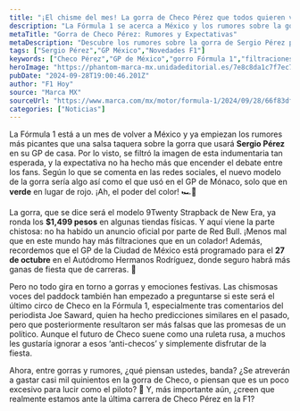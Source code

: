 ```yaml
---
title: "¡El chisme del mes! La gorra de Checo Pérez que todos quieren ver"
description: "La Fórmula 1 se acerca a México y los rumores sobre la gorra de Checo Pérez están que arden. ¿Te atreverías a comprarla? Entérate aquí."
metaTitle: "Gorra de Checo Pérez: Rumores y Expectativas"
metaDescription: "Descubre los rumores sobre la gorra de Sergio Pérez para el GP de México. ¿Es esta su última carrera en la F1? ¡No te lo pierdas!"
tags: ["Sergio Pérez","GP México","Novedades F1"]
keywords: ["Checo Pérez","GP de México","gorro Fórmula 1","filtraciones","rumores"]
heroImage: "https://phantom-marca-mx.unidadeditorial.es/7e8c8da1c7f7ec77e344cb011309c353/resize/600/mx/assets/multimedia/imagenes/2024/09/28/17275447283698.jpg"
pubDate: "2024-09-28T19:00:46.201Z"
author: "F1 Hoy"
source: "Marca MX"
sourceUrl: "https://www.marca.com/mx/motor/formula-1/2024/09/28/66f83dfd46163f16778b4587.html"
categories: ["Noticias"]
---
```

La Fórmula 1 está a un mes de volver a México y ya empiezan los rumores más picantes que una salsa taquera sobre la gorra que usará **Sergio Pérez** en su GP de casa. Por lo visto, se filtró la imagen de esta indumentaria tan esperada, y la expectativa no ha hecho más que encender el debate entre los fans. Según lo que se comenta en las redes sociales, el nuevo modelo de la gorra sería algo así como el que usó en el GP de Mónaco, solo que en **verde** en lugar de rojo. ¡Ah, el poder del color! 🏎💨

La gorra, que se dice será el modelo 9Twenty Strapback de New Era, ya ronda los **$1,499 pesos** en algunas tiendas físicas. Y aquí viene la parte chistosa: no ha habido un anuncio oficial por parte de Red Bull. ¡Menos mal que en este mundo hay más filtraciones que en un colador! Además, recordemos que el GP de la Ciudad de México está programado para el **27 de octubre** en el Autódromo Hermanos Rodríguez, donde seguro habrá más ganas de fiesta que de carreras. 🎉

Pero no todo gira en torno a gorras y emociones festivas. Las chismosas voces del paddock también han empezado a preguntarse si este será el último circo de Checo en la Fórmula 1, especialmente tras comentarios del periodista Joe Saward, quien ha hecho predicciones similares en el pasado, pero que posteriormente resultaron ser más falsas que las promesas de un político. Aunque el futuro de Checo suene como una ruleta rusa, a muchos les gustaría ignorar a esos ‘anti-checos’ y simplemente disfrutar de la fiesta.

Ahora, entre gorras y rumores, ¿qué piensan ustedes, banda? ¿Se atreverán a gastar casi mil quinientos en la gorra de Checo, o piensan que es un poco excesivo para lucir como el piloto? 🤔 Y, más importante aún, ¿creen que realmente estamos ante la última carrera de Checo Pérez en la F1?


